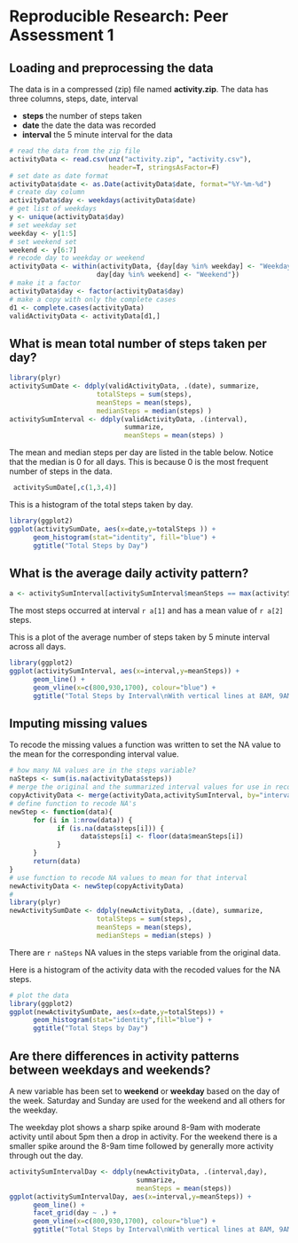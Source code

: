 # Reproducible Research: Peer Assessment 1


## Loading and preprocessing the data
The data is in a compressed (zip) file named **activity.zip**. The data has 
three columns, steps, date, interval 

- **steps** the number of steps taken  
- **date** the date the data was recorded  
- **interval** the 5 minute interval for the data  

```r
# read the data from the zip file
activityData <- read.csv(unz("activity.zip", "activity.csv"),  
                         header=T, stringsAsFactor=F)
# set date as date format
activityData$date <- as.Date(activityData$date, format="%Y-%m-%d")
# create day column
activityData$day <- weekdays(activityData$date)
# get list of weekdays
y <- unique(activityData$day)
# set weekday set
weekday <- y[1:5]
# set weekend set
weekend <- y[6:7]
# recode day to weekday or weekend
activityData <- within(activityData, {day[day %in% weekday] <- "Weekday" 
                      day[day %in% weekend] <- "Weekend"})
# make it a factor
activityData$day <- factor(activityData$day)
# make a copy with only the complete cases
d1 <- complete.cases(activityData)
validActivityData <- activityData[d1,]

```


## What is mean total number of steps taken per day?
```r
library(plyr)
activitySumDate <- ddply(validActivityData, .(date), summarize, 
                      totalSteps = sum(steps), 
                      meanSteps = mean(steps), 
                      medianSteps = median(steps) )
activitySumInterval <- ddply(validActivityData, .(interval), 
                             summarize, 
                             meanSteps = mean(steps) )

```
The mean and median steps per day are listed in the table below. Notice that the
median is 0 for all days. This is because 0 is the most frequent number of steps
in the data.
```r
 activitySumDate[,c(1,3,4)]
```

This is a histogram of the total steps taken by day.  
```r
library(ggplot2)
ggplot(activitySumDate, aes(x=date,y=totalSteps )) + 
      geom_histogram(stat="identity", fill="blue") + 
      ggtitle("Total Steps by Day")

```

## What is the average daily activity pattern?
```r

a <- activitySumInterval[activitySumInterval$meanSteps == max(activitySumInterval$meanSteps),]
```
The most steps occurred at interval `r a[1]` and has a mean value of `r a[2]` steps.

This is a plot of the average number of steps taken by 5 minute interval across all days. 
```r
library(ggplot2)
ggplot(activitySumInterval, aes(x=interval,y=meanSteps)) + 
      geom_line() +
      geom_vline(x=c(800,930,1700), colour="blue") +
      ggtitle("Total Steps by Interval\nWith vertical lines at 8AM, 9AM, 5PM")

```

## Imputing missing values
To recode the missing values a function was written to set the NA value to the
mean for the corresponding interval value.  
```r
# how many NA values are in the steps variable?
naSteps <- sum(is.na(activityData$steps))
# merge the original and the summarized interval values for use in recoding NA's
copyActivityData <- merge(activityData,activitySumInterval, by="interval")
# define function to recode NA's
newStep <- function(data){
      for (i in 1:nrow(data)) {
            if (is.na(data$steps[i])) {
                  data$steps[i] <- floor(data$meanSteps[i])
            }
      }
      return(data)
}
# use function to recode NA values to mean for that interval
newActivityData <- newStep(copyActivityData)
#
library(plyr)
newActivitySumDate <- ddply(newActivityData, .(date), summarize, 
                      totalSteps = sum(steps), 
                      meanSteps = mean(steps), 
                      medianSteps = median(steps) )

```

There are `r naSteps` NA values in the steps variable from the original data. 

Here is a histogram of the activity data with the recoded values for the NA steps.
```r
# plot the data
library(ggplot2)
ggplot(newActivitySumDate, aes(x=date,y=totalSteps)) + 
      geom_histogram(stat="identity",fill="blue") +
      ggtitle("Total Steps by Day")

```

## Are there differences in activity patterns between weekdays and weekends?
A new variable has been set to **weekend** or **weekday** based on the day of the week. 
Saturday and Sunday are used for the weekend and all others for the weekday. 

The weekday plot shows a sharp spike around 8-9am with moderate activity until 
about 5pm then a drop in activity. For the weekend there is a smaller spike around 
the 8-9am time followed by generally more activity through out the day. 

```r
activitySumIntervalDay <- ddply(newActivityData, .(interval,day), 
                                summarize, 
                                meanSteps = mean(steps))
ggplot(activitySumIntervalDay, aes(x=interval,y=meanSteps)) + 
      geom_line() + 
      facet_grid(day ~ .) +
      geom_vline(x=c(800,930,1700), colour="blue") + 
      ggtitle("Total Steps by Interval\nWith vertical lines at 8AM, 9AM, 5PM")

```
